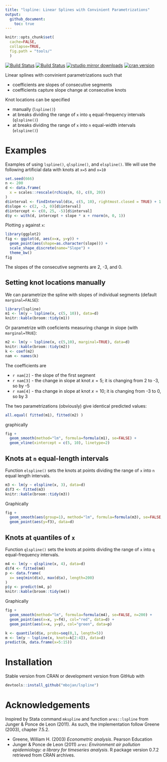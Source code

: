 ```yaml
---
title: "lspline: Linear Splines with Convinient Parametrizations"
output: 
  github_document:
    toc: true
---
```


```r
knitr::opts_chunk$set(
  cache=FALSE,
  collapse=TRUE,
  fig.path = "tools/"
  )
```

[![Build Status](https://travis-ci.org/mbojan/lspline.png?branch=master)](https://travis-ci.org/mbojan/lspline)
[![Build Status](https://ci.appveyor.com/api/projects/status/lupt5o61rsqwqt97?svg=true)](https://ci.appveyor.com/project/mbojan/lspline)
[![rstudio mirror downloads](http://cranlogs.r-pkg.org/badges/lspline?color=2ED968)](http://cranlogs.r-pkg.org/)
[![cran version](http://www.r-pkg.org/badges/version/lspline)](https://cran.r-project.org/package=lspline)


Linear splines with convinient parametrizations such that

- coefficients are slopes of consecutive segments
- coefficients capture slope change at consecutive knots

Knot locations can be specified

- manually (`lspline()`)
- at breaks dividing the range of `x` into `q` equal-frequency intervals (`qlspline()`)
- at breaks dividing the range of `x` into `n` equal-width intervals (`elspline()`)



# Examples

Examples of using `lspline()`, `qlspline()`, and `elspline()`.
We will use the following artificial data with knots at `x=5` and `x=10`

```r
set.seed(666)
n <- 200
d <- data.frame(
  x = scales::rescale(rchisq(n, 6), c(0, 20))
)
d$interval <- findInterval(d$x, c(5, 10), rightmost.closed = TRUE) + 1
d$slope <- c(2, -3, 0)[d$interval]
d$intercept <- c(0, 25, -5)[d$interval]
d$y <- with(d, intercept + slope * x + rnorm(n, 0, 1))
```

Plotting `y` against `x`:

```r
library(ggplot2)
fig <- ggplot(d, aes(x=x, y=y)) + 
  geom_point(aes(shape=as.character(slope))) +
  scale_shape_discrete(name="Slope") +
  theme_bw()
fig
```

The slopes of the consecutive segments are 2, -3, and 0.




## Setting knot locations manually

We can parametrize the spline with slopes of individual segments (default `marginal=FALSE`):

```r
library(lspline)
m1 <- lm(y ~ lspline(x, c(5, 10)), data=d)
knitr::kable(broom::tidy(m1))
```

Or parametrize with coeficients measuring change in slope (with `marginal=TRUE`):

```r
m2 <- lm(y ~ lspline(x, c(5,10), marginal=TRUE), data=d)
knitr::kable(broom::tidy(m2))
k <- coef(m2)
nam <- names(k)
```

The coefficients are

- ``r nam[2]`` - the slope of the first segment
- ``r nam[3]`` - the change in slope at knot $x=5$; it is changing from 2 to -3, so by -5
- ``r nam[4]`` - tha change in slope at knot $x=10$; it is changing from -3 to 0, so by 3

The two parametrizations (obviously) give identical predicted values:

```r
all.equal( fitted(m1), fitted(m2) )
```

graphically

```r
fig +
  geom_smooth(method="lm", formula=formula(m1), se=FALSE) +
  geom_vline(xintercept = c(5, 10), linetype=2)
```




## Knots at `n` equal-length intervals

Function `elspline()` sets the knots at points dividing the range of `x` into `n` equal length intervals.

```r
m3 <- lm(y ~ elspline(x, 3), data=d)
d$f3 <- fitted(m3)
knitr::kable(broom::tidy(m3))
```

Graphically

```r
fig +
  geom_smooth(aes(group=1), method="lm", formula=formula(m3), se=FALSE, n=200) +
  geom_point(aes(y=f3), data=d)
```




## Knots at `q`uantiles of `x`

Function `qlspline()` sets the knots at points dividing the range of `x` into `q` equal-frequency intervals.

```r
m4 <- lm(y ~ qlspline(x, 4), data=d)
d$f4 <- fitted(m4)
p <- data.frame(
  x= seq(min(d$x), max(d$x), length=200)
)
p$y <- predict(m4, p)
knitr::kable(broom::tidy(m4))
```

Graphically

```r
fig +
  geom_smooth(method="lm", formula=formula(m4), se=FALSE, n=200) +
  geom_point(aes(x=x, y=f4), col="red", data=d) +
  geom_point(aes(x=x, y=y), col="green", data=p)
```

```r
k <- quantile(d$x, probs=seq(0,1, length=5))
m <- lm(y ~ lspline(x, knots=k[2:4]), data=d)
predict(m, data.frame(x=5:15))
```



# Installation

Stable version from CRAN or development version from GitHub with

```r
devtools::install_github("mbojan/lspline")
```




# Acknowledgements

Inspired by Stata command `mkspline` and function `ares::lspline` from Junger & Ponce de Leon (2011). As such, the implementation follow Greene (2003), chapter 7.5.2.

- Greene, William H. (2003) *Econometric analysis*. Pearson Education
- Junger & Ponce de Leon (2011) *`ares`: Environment air pollution epidemiology: a library for timeseries analysis*. R package version 0.7.2 retrieved from CRAN archives.
